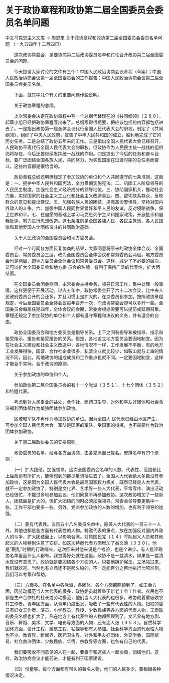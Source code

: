 # 关于政协章程和政协第二届全国委员会委员名单问题

中文马克思主义文库 -> 周恩来
关于政协章程和政协第二届全国委员会委员名单问题
（一九五四年十二月四日）


　　这次政协常委会，是要协商第二届政协委员名单和讨论召开政协第二届全国委员会的问题。

　　今天提请大家讨论的文件有三个：中国人民政治协商会议章程（草案）；中国人民政治协商会议第一届全国委员会的工作报告；中国人民政治协商会议第二届全国委员会委员名单。

　　下面，就其中几个有关的重要问题作些说明。

　　关于政协章程的总纲。

　　上次常委会决定在政协章程中写一个总纲代替现在的《共同纲领》〔２８０〕。起草小组已经把政协章程写出来了。总纲写得很扼要，把应该包括的内容都包括进去了。一是指出政协第一届全体会议代行全国人民代表大会的职权，制定了《共同纲领》，组织了中央人民政府，宣告了中华人民共和国的成立，胜利地完成了它的历史任务。二是总结了政协五年来的工作。三是指出全国人民代表大会已经召开，人民政协不再代行全国人民代表大会的职权，但政协作为人民民主统一战线的组织仍将存在，今后还要继续发挥统一战线的作用。四是提出了今后的任务和奋斗目标，要广泛团结全国各族人民，共同努力，为实现国家在过渡时期的总任务而奋斗。这些内容都是很恰当的。

　　政协章程总纲还明确规定了参加政协的单位和个人共同遵守的七条准则，这就是：一、拥护中华人民共和国宪法，全力贯彻实施宪法。二、巩固工人阶级领导的人民民主制度，加强社会主义经济成分的领导地位。三、协助国家机关，推动社会力量，实现国家的社会主义工业化和社会主义改造事业。四、密切联系群众，反映群众的意见和提出建议。五、加强各族人民的团结，提高革命警惕性，坚持对国内外敌人的斗争。六、加强中国人民同世界爱好和平人民的友谊，反对侵略战争，保卫世界和平。七、在自愿的基础上学习马克思列宁主义和国家政策，开展批评和自我批评，努力进行思想改造。这七条准则是全国各族人民、各民主党派、各人民团体和其他爱国人士团结奋斗的共同政治基础。

　　关于人民政协的全国委员会和地方委员会。

　　经过一个月同各方面反复协商的结果，大家同意将原来的政协全体会议、全国委员会、常务委员会三层，改为全国委员会全体会议和常务委员会两层。地方委员会也是两层，即地方委员会全体会议和常务委员会。这样，减少了不必要的层次，又可以扩大全国委员会和地方委 员会的名额，有利于保持广泛的代表性，扩大团结面。

　　在全国委员会闭会期间，由常委会主持会务，领导日常工作，集中处理一般事情，这样更便于开展活动。过去五年中，政协常委会开了六十二次会议，比中央人民政府委员会开的会还多，并且习惯上是扩大的，在京委员都参加。按照政协章程规定，今后全国委员会全体会议每年召开一次，而政协常委会却可以多开一些。全国委员会每届任期四年，全体会议的会期，常委会根据需要可以提前或延期召集。章程还规定了参加政协的单位和个人都有遵守章程和决议的义务，并有退会的自由。

　　政协全国委员会和地方委员会是指导关系。上下之间有指导和被指导、指示和接受指示、报告和接受报告的关系。但是，各地设立地方委员会要因地制宜。因为在社会主义建设和社会主义改造中，各地情况不一样，工作发展不平衡，有的地方工业发展得快，国营、合作社企业很多，私营企业就比较少，如鞍山就与上海的情况不同，因此，两地政协的组成成员和工作重点也就不同。一定要因地制宜，这样才能合乎实际，合乎政协的原则。

　　关于参加政协的单位和个人。

　　参加政协第二届全国委员会的有十一个党派〔３５１〕、十七个团体〔３５２〕和特邀代表。

　　考虑到对人民事业的益处，合作社、医药卫生界、对外和平友好团体和社会救济福利团体都作为单独团体参加政协。

　　区域和军队不再作为参加政协的单位。因为全国人 民代表已经由地区产生，可参加全国人民代表大会。军队是国家的军队，受国家的指挥，也不需要作为政治团体参加政协。

　　关于第二届政协委员的安排原则。

　　政协委员的名单，经与各方面协商，由各党派自己提名。安排名单有四个原则：

　　（一）扩大团结，加强领导。这次全国委员会名单的人数、代表性、范围都比上届政协有所扩大，能够想到的都尽量包括进去了。全国人大代表绝大多数没有参加政协，这是因为全国人民代表大会是最高国家权力机关，既然已经是人大代表，就不一定参加政协了，特别是文化界、艺术界一些人大代表，平常写作、演出活动已经很忙，不能过多地参加会议，他们同意不再参加政协。这次政协增加了一些新人，团结面是扩大的。但扩大团结的同时必须加强领导。常委会领导要更集中一些，工作干部也要多一些。另外，党派参加政协的人数的增加，也有利于领导的加强。

　　（二）要有代表性。五百五十八名委员名单中，除兼人大代表的一百三十一人外，其他也都是各方面有代表性的人物。特邀代表的重点，放在加强反对国内外敌人的斗争，扩大团结面上，以影响台湾。对原国民党〔１４〕军队起义人员和其他起义的人物特别注意了安排。如这次特邀代表方面增加了翁文灏〔３３０〕。他是"戡乱"时期的行政院长，这次回来对他来说是个考验，也是个进步。有人批评政协名单里面什么人都有，我觉得好处就在这里。政协不是一盆清水，如果是一盆清水就没有意思了。政协就是要团结各个方面的人，只要他拥护宪法，立场站过来，我们就欢迎。当然也有立场还不是那么稳的，不一定能百分之百地执行七项准则，我们可以考察和帮助。

　　（三）方面多。在名单中各党派、各团体、各个方面都照顾到了。如工会方面，因劳动模范当人大代表的很多，政协委员就着重于新老工会工作者。农民也不都是生产合作社的社长或劳动模范，他们当人大代表的也很多，政协就着重吸收农村工作者。青年团方面，从青年角度出发，吸收了一些有代表性的人物。妇联的委员有妇女工作者、演员、小学教员、教授、少数民族等各方面的代表人物。工商联的委员名额也扩大了，凡在地方上有代表性的人物都照顾到了。文艺界有地方剧、音乐、舞蹈、美术、文学、电影等方面的人物，还有泥人张〔３５３〕。自然科学团体方面，设计工程、建筑工程、钻探等都有人参加。社会科学方面的代表性人物也不少。教育界、新闻界、医药卫生界、对外和平友好团体、外交学会、国际贸易、社会救济团体、少数民族、华侨、宗教界等方面，也各有自己的代表。

　　我们要吸收不同意见的人在一起，要善于和这些人一起协商，团结他们。这样，政治协商会议才能前进，才能有利于国家建设。

　　（四）份量够。每个方面都有带头的著名人物，他们的人数多少，要根据各种情况决定。



